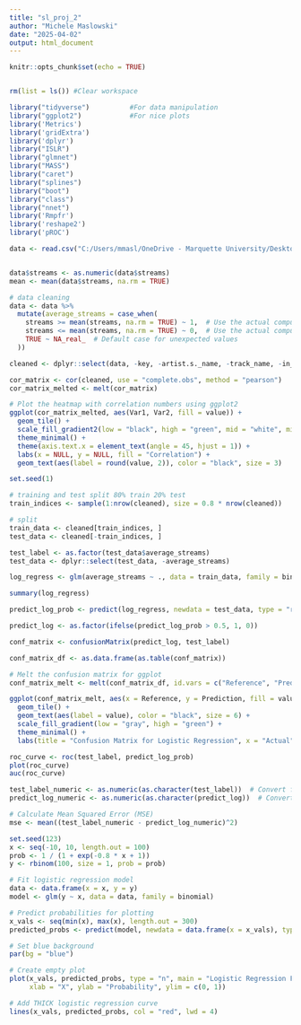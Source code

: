 ```yaml
---
title: "sl_proj_2"
author: "Michele Maslowski"
date: "2025-04-02"
output: html_document
---
```


```r
knitr::opts_chunk$set(echo = TRUE)


rm(list = ls()) #Clear workspace

library("tidyverse")          #For data manipulation
library("ggplot2")            #For nice plots
library('Metrics')
library('gridExtra')
library('dplyr')
library("ISLR")
library("glmnet")
library("MASS")
library("caret")
library("splines")
library("boot")
library("class")
library("nnet")
library('Rmpfr')
library('reshape2')
library('pROC')
```

```r

data <- read.csv("C:/Users/mmasl/OneDrive - Marquette University/Desktop/Statistical Learning/midterm_proj_2_code/spotify-2023.csv", header = TRUE, sep = ",")


data$streams <- as.numeric(data$streams)
mean <- mean(data$streams, na.rm = TRUE)

# data cleaning
data <- data %>%
  mutate(average_streams = case_when(
    streams >= mean(streams, na.rm = TRUE) ~ 1,  # Use the actual computed mean
    streams <= mean(streams, na.rm = TRUE) ~ 0,  # Use the actual computed mean
    TRUE ~ NA_real_  # Default case for unexpected values
  ))

```

```r
cleaned <- dplyr::select(data, -key, -artist.s._name, -track_name, -in_deezer_playlists, -in_shazam_charts, -mode, -streams)

cor_matrix <- cor(cleaned, use = "complete.obs", method = "pearson")
cor_matrix_melted <- melt(cor_matrix)

# Plot the heatmap with correlation numbers using ggplot2
ggplot(cor_matrix_melted, aes(Var1, Var2, fill = value)) +
  geom_tile() +
  scale_fill_gradient2(low = "black", high = "green", mid = "white", midpoint = 0) +
  theme_minimal() +
  theme(axis.text.x = element_text(angle = 45, hjust = 1)) +
  labs(x = NULL, y = NULL, fill = "Correlation") +
  geom_text(aes(label = round(value, 2)), color = "black", size = 3)

```

```r
set.seed(1)

# training and test split 80% train 20% test
train_indices <- sample(1:nrow(cleaned), size = 0.8 * nrow(cleaned))

# split
train_data <- cleaned[train_indices, ]
test_data <- cleaned[-train_indices, ]

test_label <- as.factor(test_data$average_streams)
test_data <- dplyr::select(test_data, -average_streams)

```

```r

log_regress <- glm(average_streams ~ ., data = train_data, family = binomial)

summary(log_regress)

predict_log_prob <- predict(log_regress, newdata = test_data, type = "response")

predict_log <- as.factor(ifelse(predict_log_prob > 0.5, 1, 0))

conf_matrix <- confusionMatrix(predict_log, test_label)

conf_matrix_df <- as.data.frame(as.table(conf_matrix))

# Melt the confusion matrix for ggplot
conf_matrix_melt <- melt(conf_matrix_df, id.vars = c("Reference", "Prediction"))

ggplot(conf_matrix_melt, aes(x = Reference, y = Prediction, fill = value)) +
  geom_tile() +
  geom_text(aes(label = value), color = "black", size = 6) +
  scale_fill_gradient(low = "gray", high = "green") +
  theme_minimal() +
  labs(title = "Confusion Matrix for Logistic Regression", x = "Actual", y = "Predicted")

roc_curve <- roc(test_label, predict_log_prob)
plot(roc_curve)
auc(roc_curve)

test_label_numeric <- as.numeric(as.character(test_label))  # Convert factors to numeric
predict_log_numeric <- as.numeric(as.character(predict_log))  # Convert factors to numeric

# Calculate Mean Squared Error (MSE)
mse <- mean((test_label_numeric - predict_log_numeric)^2)
```

```r
set.seed(123)
x <- seq(-10, 10, length.out = 100)
prob <- 1 / (1 + exp(-0.8 * x + 1))
y <- rbinom(100, size = 1, prob = prob)

# Fit logistic regression model
data <- data.frame(x = x, y = y)
model <- glm(y ~ x, data = data, family = binomial)

# Predict probabilities for plotting
x_vals <- seq(min(x), max(x), length.out = 300)
predicted_probs <- predict(model, newdata = data.frame(x = x_vals), type = "response")

# Set blue background
par(bg = "blue")

# Create empty plot
plot(x_vals, predicted_probs, type = "n", main = "Logistic Regression Fit",
     xlab = "X", ylab = "Probability", ylim = c(0, 1))

# Add THICK logistic regression curve
lines(x_vals, predicted_probs, col = "red", lwd = 4)

```
